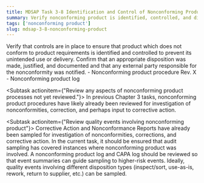 ```yaml
---
title: MDSAP Task 3-8 Identification and Control of Nonconforming Product
summary: Verify nonconforming product is identified, controlled, and dispositioned.
tags: ['nonconforming product']
slug: mdsap-3-8-nonconforming-product
---
```


<RegLang>
Verify that controls are in place to ensure that product which does not conform to product requirements is identified and controlled to prevent its unintended use or delivery.
Confirm that an appropriate disposition was made, justified, and documented and that any external party responsible for the nonconformity was notified.
</RegLang>
<QdocList docs={['nonconforming product procedure', 'nonconforming product log']}/>

<ReportLang>
- Nonconforming product procedure Rev. X
- Nonconforming product log
</ReportLang>

<Subtask actionitem={"Review any aspects of nonconforming product processes not yet reviewed."}>
In previous Chapter 3 tasks, nonconforming product procedures have likely already been reviewed for investigation of nonconformities, correction, and perhaps input to corrective action.  
</Subtask>

<Subtask actionitem={"Review quality events involving nonconforming product"}>
Corrective Action and Nonconformance Reports have already been sampled for investigation of nonconformities, corrections, and corrective action.  In the current task, it should be ensured that audit sampling has covered instances where nonconforming product was involved.  A nonconforming product log and CAPA log should be reviewed so that event summaries can guide sampling to higher-risk events. 
Ideally, quality events involving different disposition types (inspect/sort, use-as-is, rework, return to supplier, etc.) can be sampled. 
</Subtask>



